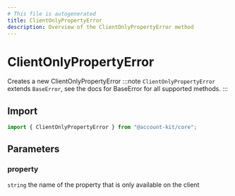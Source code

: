```yaml
---
# This file is autogenerated
title: ClientOnlyPropertyError
description: Overview of the ClientOnlyPropertyError method
---
```


# ClientOnlyPropertyError

Creates a new ClientOnlyPropertyError
:::note
`ClientOnlyPropertyError` extends `BaseError`, see the docs for BaseError for all supported methods.
:::

## Import

```ts
import { ClientOnlyPropertyError } from "@account-kit/core";
```

## Parameters

### property

`string`
the name of the property that is only available on the client
